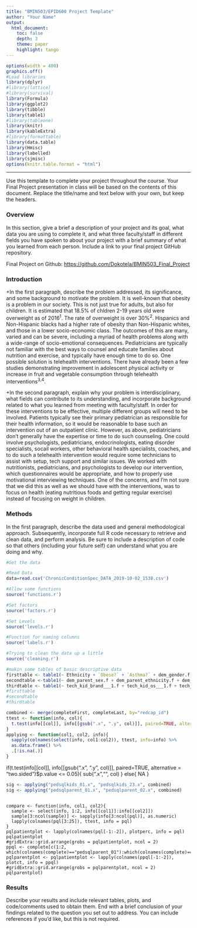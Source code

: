```yaml
---
title: "BMIN503/EPID600 Project Template"
author: "Your Name"
output: 
  html_document:
    toc: false 
    depth: 3 
    theme: paper 
    highlight: tango
---
```

```r
options(width = 400)
graphics.off()
#Load libraries
library(dplyr)
#library(lattice)
#library(survival)
library(Formula)
library(ggplot2)
library(tibble)
library(table1)
#library(tableone)
library(knitr)
library(kableExtra)
#library(formattable)
library(data.table)
library(Hmisc)
library(labelled)
library(sjmisc)
options(knitr.table.format = "html")
```  
***
Use this template to complete your project throughout the course. Your Final Project presentation in class will be based on the contents of this document. Replace the title/name and text below with your own, but keep the headers.

### Overview
In this section, give a brief a description of your project and its goal, what data you are using to complete it, and what three faculty/staff in different fields you have spoken to about your project with a brief summary of what you learned from each person. Include a link to your final project GitHub repository.

Final Project on Github: [https://github.com/Dokotela/BMIN503_Final_Project](https://github.com/Dokotela/BMIN503_Final_Project)


### Introduction 
+In the first paragraph, describe the problem addressed, its significance, and some background to motivate the problem.
It is well-known that obesity is a problem in our society. This is not just true for adults, but also for children. It is estimated that 18.5% of chldren 2-19 years old were overweight as of 2016^1^. The rate of overweight is over 30%^2^. Hispanics and Non-Hispanic blacks had a higher rate of obesity than Non-Hispanic whites, and those in a lower socio-economic class. The outcomes of this are many, varied and can be severe, including a myriad of health problems along with a wide-range of socio-emotional consequences. Pediatricians are typically not familiar with the best ways to counsel and educate families about nutrition and exercise, and typically have enough time to do so. One possible solution is telehealth interventions. There have already been a few studies demonstrating improvement in adolescent physical activity or increase in fruit and vegetable consumption through telehealth interventions^3,4^.

+In the second paragraph, explain why your problem is interdisciplinary, what fields can contribute to its understanding, and incorporate background related to what you learned from meeting with faculty/staff.
In order for these interventions to be effective, multiple different groups will need to be involved. Patients typically see their primary pediatrician as responsible for their health information, so it would be reasonable to base such an intervention out of an outpatient clinic. However, as above, pediatricians don't generally have the expertise or time to do such counseling. One could involve psychologists, pediatricians, endocrinologists, eating disorder specialists, socail workers, other behavioral health specialists, coaches, and to do such a telehealth intervention would require some technicians to assist with setup, tech support and similar issues. We worked with nutritionists, pediatricians, and psychologists to develop our intervention, which questionnaires would be appropriate, and how to properly use motivational interviewing techniques. One of the concerns, and I'm not sure that we did this as well as we should have with the interventions, was to focus on health (eating nutritious foods and getting regular exercise) instead of focusing on weight in children. 


### Methods
In the first paragraph, describe the data used and general methodological approach. Subsequently, incorporate full R code necessary to retrieve and clean data, and perform analysis. Be sure to include a description of code so that others (including your future self) can understand what you are doing and why. 
```r
#Get the data

#Read Data
data=read.csv('ChronicConditionSpec_DATA_2019-10-02_1538.csv')

#Allow some functions
source('functions.r')

#Set factors
source('factors.r')

#Set Levels
source('levels.r')

#Function for naming columns
source('labels.r')

#Trying to clean the data up a little
source('cleaning.r')
```

```r
#makin some tables of basic descriptive data
firsttable <- table1(~ Ethnicity + `Obese?` + `Asthma?` + dem_gender.f + dem_grade.f + dem_language_pref.f + dem_language_home.f + dem_parent_habitants.f, data=completeFirst)
secondtable <-table1(~ dem_parent_sex.f + dem_parent_ethnicity.f + dem_parent_language_pref.f + dem_parent_school.f + dem_parent_us.f + dem_parent_job.f + dem_parent_income.f + dem_parent_marital.f, data=completeFirst)
thirdtable <- table1(~ tech_kid_brand___1.f + tech_kid_os___1.f + tech_kid_device_time.f, data=completeFirst)
#firsttable
#secondtable
#thirdtable
```

```r
combined <- merge(completeFirst, completeLast, by="redcap_id")
ttest <- function(info, col){
  t.test(info[[col]], info[[gsub(".x", ".y", col)]], paired=TRUE, alternative = "two.sided")$p.value
}
applying <- function(col1, col2, info){
  sapply(colnames(select(info, col1:col2)), ttest, info=info) %>%
  as.data.frame() %>%
  .[!is.na(.)]
}
```

  if(t.test(info[[col]], info[[gsub(".x", ".y", col)]], paired=TRUE, alternative = "two.sided")$p.value <= 0.05){
    sub(".x","", col)
  }
  else{
    NA
  }


```r
sig <- applying("pedsqlkids_01.x", "pedsqlkids_23.x", combined)
sig <- applying("pedsqlparent_01.x", "pedsqlparent_02.x", combined)
```

```

compare <- function(info, col1, col2){
  sample <- select(info, 1:2, info[[col1]]:info[[col2]])
  sample[3:ncol(sample)] <- sapply(info[3:ncol(pql)], as.numeric)
  lapply(colnames(pql[3:25]), ttest, info = pql)
}
pqlpatientplot <- lapply(colnames(pql[-1:-2]), plotperc, info = pql)
pqlpatientplot
#gridExtra::grid.arrange(grobs = pqlpatientplot, ncol = 2)
ppql <- complete[c(1:2, which(colnames(complete)=="pedsqlparent_01"):which(colnames(complete)=="pedsqlparent_23"))]
pqlparentplot <- pqlpatientplot <- lapply(colnames(ppql[-1:-2]), plotct, info = ppql)
#gridExtra::grid.arrange(grobs = pqlparentplot, ncol = 2)
pqlparentplot)
```
### Results
Describe your results and include relevant tables, plots, and code/comments used to obtain them. End with a brief conclusion of your findings related to the question you set out to address. You can include references if you'd like, but this is not required.
